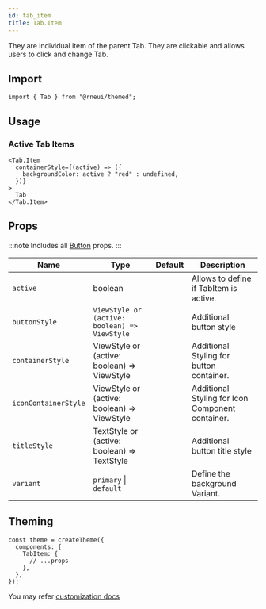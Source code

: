 ```yaml
---
id: tab_item
title: Tab.Item
---
```



<IconsStyle />

They are individual item of the parent Tab.
They are clickable and allows users to click and change Tab.

## Import

```tsx
import { Tab } from "@rneui/themed";
```

## Usage

### Active Tab Items

```tsx
<Tab.Item
  containerStyle={(active) => ({
    backgroundColor: active ? "red" : undefined,
  })}
>
  Tab
</Tab.Item>
```

## Props

:::note
Includes all [Button](button#props) props.
:::

<div class='table-responsive'>

| Name                 | Type                                          | Default | Description                                      |
| -------------------- | --------------------------------------------- | ------- | ------------------------------------------------ |
| `active`             | boolean                                       |         | Allows to define if TabItem is active.           |
| `buttonStyle`        | `ViewStyle or (active: boolean) => ViewStyle` |         | Additional button style                          |
| `containerStyle`     | ViewStyle or (active: boolean) => ViewStyle   |         | Additional Styling for button container.         |
| `iconContainerStyle` | ViewStyle or (active: boolean) => ViewStyle   |         | Additional Styling for Icon Component container. |
| `titleStyle`         | TextStyle or (active: boolean) => TextStyle   |         | Additional button title style                    |
| `variant`            | `primary` \| `default`                        |         | Define the background Variant.                   |

</div>

## Theming

```tsx
const theme = createTheme({
  components: {
    TabItem: {
      // ...props
    },
  },
});
```

You may refer [customization docs](../customization)
